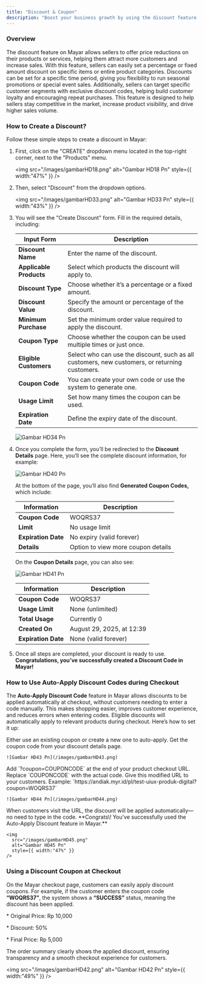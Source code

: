 ```yaml
---
title: "Discount & Coupon"
description: "Boost your business growth by using the discount feature on Mayar to attract and retain more customers!"
---
```


### Overview

The discount feature on Mayar allows sellers to offer price reductions on their products or services, helping them attract more customers and increase sales. With this feature, sellers can easily set a percentage or fixed amount discount on specific items or entire product categories. Discounts can be set for a specific time period, giving you flexibility to run seasonal promotions or special event sales. Additionally, sellers can target specific customer segments with exclusive discount codes, helping build customer loyalty and encouraging repeat purchases. This feature is designed to help sellers stay competitive in the market, increase product visibility, and drive higher sales volume.

### How to Create a Discount?

Follow these simple steps to create a discount in Mayar:

1. First, click on the "CREATE" dropdown menu located in the top-right corner, next to the "Products" menu.

   <img
     src="/images/gambarHD18.png"
     alt="Gambar HD18 Pn"
     style={{ width:"47%" }}
   />
2. Then, select "Discount" from the dropdown options.

   <img
     src="/images/gambarHD33.png"
     alt="Gambar HD33 Pn"
     style={{ width:"43%" }}
   />
3. You will see the "Create Discount" form. Fill in the required details, including:

   | Input Form              | Description                                                                                    |
   | ----------------------- | ---------------------------------------------------------------------------------------------- |
   | **Discount Name**       | Enter the name of the discount.                                                                |
   | **Applicable Products** | Select which products the discount will apply to.                                              |
   | **Discount Type**       | Choose whether it’s a percentage or a fixed amount.                                            |
   | **Discount Value**      | Specify the amount or percentage of the discount.                                              |
   | **Minimum Purchase**    | Set the minimum order value required to apply the discount.                                    |
   | **Coupon Type**         | Choose whether the coupon can be used multiple times or just once.                             |
   | **Eligible Customers**  | Select who can use the discount, such as all customers, new customers, or returning customers. |
   | **Coupon Code**         | You can create your own code or use the system to generate one.                                |
   | **Usage Limit**         | Set how many times the coupon can be used.                                                     |
   | **Expiration Date**     | Define the expiry date of the discount.                                                        |

   ![Gambar HD34 Pn](/images/gambarHD34.png)
4. Once you complete the form, you’ll be redirected to the **Discount Details** page. Here, you’ll see the complete discount information, for example:

   ![Gambar HD40 Pn](/images/gambarHD40.png)

   At the bottom of the page, you’ll also find **Generated Coupon Codes,** which include:

   | Information         | Description                        |
   | ------------------- | ---------------------------------- |
   | **Coupon Code**     | WOQRS37                            |
   | **Limit**           | No usage limit                     |
   | **Expiration Date** | No expiry (valid forever)          |
   | **Details**         | Option to view more coupon details |

   On the **Coupon Details** page, you can also see:

   ![Gambar HD41 Pn](/images/gambarHD41.png)

   | Information         | Description               |
   | ------------------- | ------------------------- |
   | **Coupon Code**     | WOQRS37                   |
   | **Usage Limit**     | None (unlimited)          |
   | **Total Usage**     | Currently 0               |
   | **Created On**      | August 29, 2025, at 12:39 |
   | **Expiration Date** | None (valid forever)      |
5. Once all steps are completed, your discount is ready to use. **Congratulations, you’ve successfully created a Discount Code in Mayar\!**

### How to Use Auto-Apply Discount Codes during Checkout

The **Auto-Apply Discount Code** feature in Mayar allows discounts to be applied automatically at checkout, without customers needing to enter a code manually. This makes shopping easier, improves customer experience, and reduces errors when entering codes. Eligible discounts will automatically apply to relevant products during checkout. Here’s how to set it up:

<Steps>
  <Step title="Create a Discount">
    Either use an existing coupon or create a new one to auto-apply.
  </Step>
  <Step title="Copy the Coupon Code">
    Get the coupon code from your discount details page.

    ![Gambar HD43 Pn](/images/gambarHD43.png)
  </Step>
  <Step title="Edit Checkout URL">
    Add `?coupon=COUPONCODE` at the end of your product checkout URL. Replace `COUPONCODE` with the actual code.
  </Step>
  <Step title="Share the URL">
    Give this modified URL to your customers. Example: `https://andiak.myr.id/pl/test-uiux-produk-digital?coupon=WOQRS37`

    ![Gambar HD44 Pn](/images/gambarHD44.png)
  </Step>
  <Step title="Checkout Process">
    When customers visit the URL, the discount will be applied automatically—no need to type in the code. **Congrats\! You’ve successfully used the Auto-Apply Discount feature in Mayar.**

    <img
      src="/images/gambarHD45.png"
      alt="Gambar HD45 Pn"
      style={{ width:"47%" }}
    />
  </Step>
</Steps>

### Using a Discount Coupon at Checkout

On the Mayar checkout page, customers can easily apply discount coupons. For example, if the customer enters the coupon code **“WOQRS37”**, the system shows a **“SUCCESS”** status, meaning the discount has been applied.

\* Original Price: Rp 10,000

\* Discount: 50%

\* Final Price: Rp 5,000

The order summary clearly shows the applied discount, ensuring transparency and a smooth checkout experience for customers.

<img
  src="/images/gambarHD42.png"
  alt="Gambar HD42 Pn"
  style={{ width:"49%" }}
/>